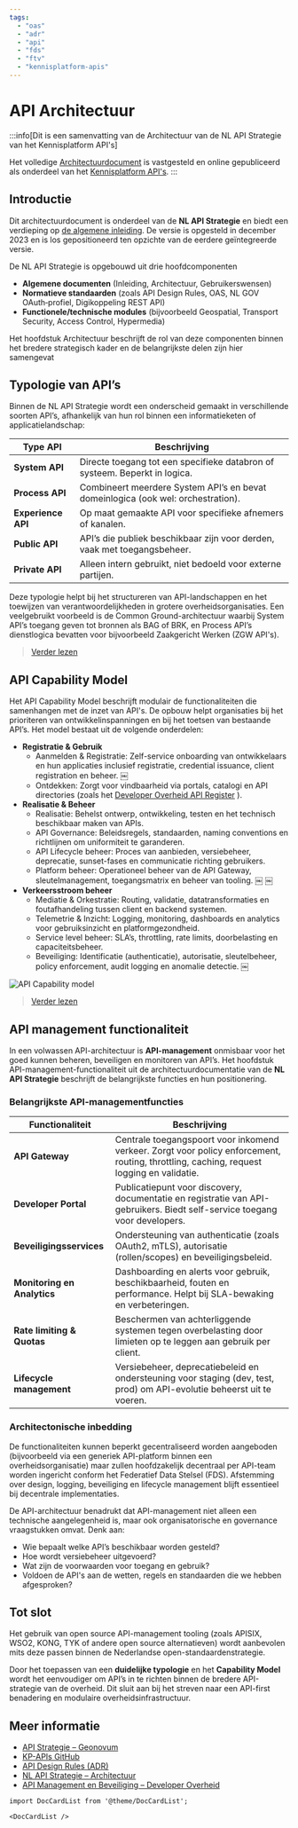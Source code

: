 ```yaml
---
tags:
  - "oas"
  - "adr"
  - "api"
  - "fds"
  - "ftv"
  - "kennisplatform-apis"
---
```


# API Architectuur

:::info[Dit is een samenvatting van de Architectuur van de NL API Strategie van
het Kennisplatform API's]

Het volledige
[Architectuurdocument](https://geonovum.github.io/KP-APIs/API-strategie-algemeen/Architectuur/)
is vastgesteld en online gepubliceerd als onderdeel van het
[Kennisplatform API's](https://developer.overheid.nl/communities/kennisplatform-apis/).
:::

## Introductie

Dit architectuurdocument is onderdeel van de **NL API Strategie** en biedt een
verdieping op
[de algemene inleiding](https://docs.geostandaarden.nl/api/API-Strategie/). De
versie is opgesteld in december 2023 en is los gepositioneerd ten opzichte van
de eerdere geïntegreerde versie.

De NL API Strategie is opgebouwd uit drie hoofdcomponenten

- **Algemene documenten** (Inleiding, Architectuur, Gebruikerswensen)
- **Normatieve standaarden** (zoals API Design Rules, OAS, NL GOV OAuth‑profiel,
  Digikoppeling REST API)
- **Functionele/technische modules** (bijvoorbeeld Geospatial, Transport
  Security, Access Control, Hypermedia)

Het hoofdstuk Architectuur beschrijft de rol van deze componenten binnen het
bredere strategisch kader en de belangrijkste delen zijn hier samengevat

## Typologie van API’s

Binnen de NL API Strategie wordt een onderscheid gemaakt in verschillende
soorten API’s, afhankelijk van hun rol binnen een informatieketen of
applicatielandschap:

| Type API           | Beschrijving                                                                     |
| ------------------ | -------------------------------------------------------------------------------- |
| **System API**     | Directe toegang tot een specifieke databron of systeem. Beperkt in logica.       |
| **Process API**    | Combineert meerdere System API’s en bevat domeinlogica (ook wel: orchestration). |
| **Experience API** | Op maat gemaakte API voor specifieke afnemers of kanalen.                        |
| **Public API**     | API’s die publiek beschikbaar zijn voor derden, vaak met toegangsbeheer.         |
| **Private API**    | Alleen intern gebruikt, niet bedoeld voor externe partijen.                      |

Deze typologie helpt bij het structureren van API-landschappen en het toewijzen
van verantwoordelijkheden in grotere overheidsorganisaties. Een veelgebruikt
voorbeeld is de Common Ground-architectuur waarbij System API’s toegang geven
tot bronnen als BAG of BRK, en Process API’s dienstlogica bevatten voor
bijvoorbeeld Zaakgericht Werken (ZGW API's).

> [Verder lezen](https://geonovum.github.io/KP-APIs/API-strategie-algemeen/Architectuur/#typologie-van-api-s)

## API Capability Model

Het API Capability Model beschrijft modulair de functionaliteiten die
samenhangen met de inzet van API's. De opbouw helpt organisaties bij het
prioriteren van ontwikkelinspanningen en bij het toetsen van bestaande API’s.
Het model bestaat uit de volgende onderdelen:

- **Registratie & Gebruik**
  - Aanmelden & Registratie: Zelf-service onboarding van ontwikkelaars en hun
    applicaties inclusief registratie, credential issuance, client registration
    en beheer. ￼
  - Ontdekken: Zorgt voor vindbaarheid via portals, catalogi en API directories
    (zoals het
    [Developer Overheid API Register](https://apis.developer.overheid.nl/apis)
    ).
- **Realisatie & Beheer**
  - Realisatie: Behelst ontwerp, ontwikkeling, testen en het technisch
    beschikbaar maken van APIs.
  - API Governance: Beleidsregels, standaarden, naming conventions en
    richtlijnen om uniformiteit te garanderen.
  - API Lifecycle beheer: Proces van aanbieden, versiebeheer, deprecatie,
    sunset-fases en communicatie richting gebruikers.
  - Platform beheer: Operationeel beheer van de API Gateway, sleutelmanagement,
    toegangsmatrix en beheer van tooling. ￼ ￼
- **Verkeersstroom beheer**
  - Mediatie & Orkestratie: Routing, validatie, datatransformaties en
    foutafhandeling tussen client en backend systemen.
  - Telemetrie & Inzicht: Logging, monitoring, dashboards en analytics voor
    gebruiksinzicht en platformgezondheid.
  - Service level beheer: SLA’s, throttling, rate limits, doorbelasting en
    capaciteitsbeheer.
  - Beveiliging: Identificatie (authenticatie), autorisatie, sleutelbeheer,
    policy enforcement, audit logging en anomalie detectie. ￼

![API Capability model](./img/API-Capability.png)

> [Verder lezen](https://geonovum.github.io/KP-APIs/API-strategie-algemeen/Architectuur/#api-capability-model)

## API management functionaliteit

In een volwassen API-architectuur is **API-management** onmisbaar voor het goed
kunnen beheren, beveiligen en monitoren van API’s. Het hoofdstuk
API-management-functionaliteit uit de architectuurdocumentatie van de **NL API
Strategie** beschrijft de belangrijkste functies en hun positionering.

### Belangrijkste API-managementfuncties

| Functionaliteit             | Beschrijving                                                                                                                             |
| --------------------------- | ---------------------------------------------------------------------------------------------------------------------------------------- |
| **API Gateway**             | Centrale toegangspoort voor inkomend verkeer. Zorgt voor policy enforcement, routing, throttling, caching, request logging en validatie. |
| **Developer Portal**        | Publicatiepunt voor discovery, documentatie en registratie van API-gebruikers. Biedt self-service toegang voor developers.               |
| **Beveiligingsservices**    | Ondersteuning van authenticatie (zoals OAuth2, mTLS), autorisatie (rollen/scopes) en beveiligingsbeleid.                                 |
| **Monitoring en Analytics** | Dashboarding en alerts voor gebruik, beschikbaarheid, fouten en performance. Helpt bij SLA-bewaking en verbeteringen.                    |
| **Rate limiting & Quotas**  | Beschermen van achterliggende systemen tegen overbelasting door limieten op te leggen aan gebruik per client.                            |
| **Lifecycle management**    | Versiebeheer, deprecatiebeleid en ondersteuning voor staging (dev, test, prod) om API-evolutie beheerst uit te voeren.                   |

### Architectonische inbedding

De functionaliteiten kunnen beperkt gecentraliseerd worden aangeboden
(bijvoorbeeld via een generiek API-platform binnen een overheidsorganisatie)
maar zullen hoofdzakelijk decentraal per API-team worden ingericht conform het
Federatief Data Stelsel (FDS). Afstemming over design, logging, beveiliging en
lifecycle management blijft essentieel bij decentrale implementaties.

De API-architectuur benadrukt dat API-management niet alleen een technische
aangelegenheid is, maar ook organisatorische en governance vraagstukken omvat.
Denk aan:

- Wie bepaalt welke API’s beschikbaar worden gesteld?
- Hoe wordt versiebeheer uitgevoerd?
- Wat zijn de voorwaarden voor toegang en gebruik?
- Voldoen de API's aan de wetten, regels en standaarden die we hebben
  afgesproken?

## Tot slot

Het gebruik van open source API-management tooling (zoals APISIX, WSO2, KONG,
TYK of andere open source alternatieven) wordt aanbevolen mits deze passen
binnen de Nederlandse open-standaardenstrategie.

Door het toepassen van een **duidelijke typologie** en het **Capability Model**
wordt het eenvoudiger om API’s in te richten binnen de bredere API-strategie van
de overheid. Dit sluit aan bij het streven naar een API-first benadering en
modulaire overheidsinfrastructuur.

## Meer informatie

- [API Strategie – Geonovum](https://geonovum.nl/geo-standaarden/api-strategie)
- [KP-APIs GitHub](https://github.com/Geonovum/KP-APIs)
- [API Design Rules (ADR)](https://gitdocumentatie.logius.nl/publicatie/api/adr/)
- [NL API Strategie – Architectuur](https://geonovum.github.io/KP-APIs/API-strategie-algemeen/Architectuur/)
- [API Management en Beveiliging – Developer Overheid](https://developer.overheid.nl/apis/beveiliging/)

```mdx-code-block
import DocCardList from '@theme/DocCardList';

<DocCardList />
```
